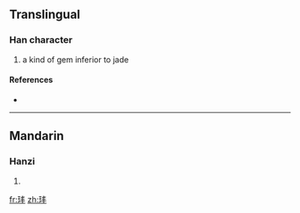 ==Translingual==

===Han character===
{{Han char|rn=96|rad=玉|as=04|sn=8|four=1510<sub>0</sub>|canj=一土手十 (MGQJ)}}

# a kind of gem inferior to jade

====References====
* {{Han ref|kx=0728.080|dkj=20865|dj=1140.080|hdz=21102.190|uh=73A4|ud=29604|bh=CD66|bd=52582}}

----

==Mandarin==

===Hanzi===
{{cmn-hanzi|pin=[[běng]] ([[beng3]])|wg=peng<sup>3</sup>}}

# {{defn|Mandarin|sort=玉04}}

[[fr:玤]]
[[zh:玤]]